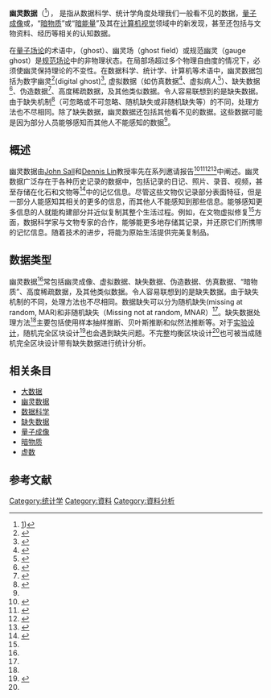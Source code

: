 '''幽灵数据'''（{{lang-en|Ghost data}}<ref name="ghostdata"> [http://www.personal.psu.edu/users/j/x/jxz203/lin/Lin_pub/Lin_Lecture_Notes/Ghost_Data_hdt_18Jun18.pdf])</ref>）， 是指从数据科学、统计学角度处理我们一般看不见的数据，[[量子成像|量子成像]]或{{link-en|幽灵成像|Ghost_imaging ghost imaging}}，“[[暗物质|暗物质]]”或“[[暗能量|暗能量]]”及其在[[计算机视觉|计算机视觉]]领域中的新发现，甚至还包括与文物资料、经历等相关的认知数据。 

在[[量子场论|量子场论]]的术语中，{{tsl|en|Ghost_(physics)|幽灵 (物理学)|幽灵}}（ghost）、幽灵场（ghost field）或规范幽灵（gauge ghost）是[[规范场论|规范场论]]中的非物理状态。在局部场超过多个物理自由度的情况下，必须使幽灵保持理论的不变性。在数据科学、统计学、计算机等术语中，幽灵数据包括为数字幽灵<ref>{{cite book |author1=(德)尤夫娜·霍夫施泰特 |editor=陈巍 |title=大数据之眼:无所不知的数字幽灵( SIE WISSEN ALLES) |date=2018 |publisher=浙江文艺 |isbn=9787533950880 |accessdate=2020-08-23 |ref=http://product.dangdang.com/1356276469.html}}</ref>(digital ghost)<ref name="digitalghost">{{cite journal |author1=Eric Steinhart |title=Survival as a Digital Ghost |journal=Minds & Machines |volume=17 |pages=261–271 |url=https://link.springer.com/article/10.1007/s11023-007-9068-0 |access-date=2020-08-10 |archive-date=2020-10-08 |archive-url=https://web.archive.org/web/20201008055531/https://link.springer.com/article/10.1007/s11023-007-9068-0 |dead-url=no }}</ref>, 虚拟数据（如仿真数据<ref name="simdata">{{cite book |author1=Kaitai Fang |coauthors=Dennis J.K. Lin |editor=Rao CR, Khattree R |title=Uniform experimental design and its applications in industry |date=2003 |publisher=North Holland, Amsterdam}}</ref>、虚拟病人<ref name="virtualpatient">{{cite book |author1=徐曼 |coauthors=沈江, 余海燕 |title=大数据医疗:认知科学时代的医疗智能 |date=2017 |publisher=机械工业出版社 |location=北京 |url=https://book.douban.com/subject/27012218/}}</ref>）、缺失数据<ref name="missingdata">{{cite journal |author1=余海燕 |coauthors=陈京京 邱航 王永 王若凡 |title=嵌套删失数据期望最大化的高斯混合聚类算法 |journal=自动化学报 |date=2019-08-12 |url=http://gb.oversea.cnki.net/KCMS/detail/detail.aspx?filename=MOTO20190809005&dbcode=CJFD&dbname=CAPJ2019}}</ref>、伪造数据<ref name="falsifieddata">{{cite journal |author1=Hodges, Sarah |coauthors=Garnett, Emma |title=The ghost in the data: Evidence gaps and the problem of fake drugs in global health research |journal=Global Public Health |date=2020 |pages=1103-1118 |url=https://www.tandfonline.com/doi/full/10.1080/17441692.2020.1744678 |access-date=2020-08-10 |archive-date=2022-04-13 |archive-url=https://web.archive.org/web/20220413184758/https://www.tandfonline.com/doi/full/10.1080/17441692.2020.1744678 }}</ref>、高度稀疏数据，及其他类似数据。令人容易联想到的是缺失数据。由于缺失机制<ref name="missingbook" >{{cite book |author1=Roderick JA Little |coauthors=Donald B Rubin |title=Statistical analysis with missing data |date=2019 |publisher=John Wiley & Sons |url=https://www.wiley.com/en-us/Statistical+Analysis+with+Missing+Data%2C+3rd+Edition-p-9781118595695 |access-date=2020-08-11 |archive-date=2020-09-16 |archive-url=https://web.archive.org/web/20200916223637/https://www.wiley.com/en-us/Statistical+Analysis+with+Missing+Data,+3rd+Edition-p-9781118595695 |dead-url=no }}</ref>（可忽略或不可忽略、随机缺失或非随机缺失等）的不同，处理方法也不尽相同。除了缺失数据，幽灵数据还包括其他看不见的数据。这些数据可能是因为部分人员能够感知而其他人不能感知的数据<ref name="ghostdata" />。

==概述 ==

幽灵数据由[https://community.jmp.com/t5/JMP-Blog/4-ways-scientists-and-engineers-create-ghost-data-and-why-that-s/ba-p/45856?trMode=source John Sall]和[[Dennis_Lin|Dennis Lin]]教授率先在系列邀请报告<ref>{{cite web |author1=uwaterloo.ca |title=Statistics and Actuarial ScienceEvents2018November |url=https://uwaterloo.ca/statistics-and-actuarial-science/events/department-seminar-dr-dennis-k-j-lin-pennsylvania-state |website=https://uwaterloo.ca/ |accessdate=2018-11-08 |archive-date=2020-11-24 |archive-url=https://web.archive.org/web/20201124074150/https://uwaterloo.ca/statistics-and-actuarial-science/events/department-seminar-dr-dennis-k-j-lin-pennsylvania-state }}</ref><ref>{{cite web |author1=Dennis Lin |title=Ghost Data |url=https://math.asu.edu/news-events/events/colloquium/2019-11-07/1630 |website=https://math.asu.edu/ |accessdate=2019-11-07}}</ref><ref>{{cite news |author1=余海燕 |title=Dennis K.J. Lin教授后大数据Ghost Data研究的学术报告 |website=重庆邮电大学经济管理学院 |url=http://jgxy.cqupt.edu.cn/info/1087/2751.htm |accessdate=2018-07-17|archive-date=2019年7月23日 |archive-url=https://web.archive.org/web/20190723104954/http://jgxy.cqupt.edu.cn/info/1087/2751.htm |dead-url=no }}</ref><ref>{{cite web |author1=bc.njupt.edu.cn/ |title=“Ghost Data（幽灵数据）”的讲座圆满举行 |url=https://bc.njupt.edu.cn/2019/0528/c9098a150108/page.psp |website=南京邮电大学管理学院 |accessdate=2019-05-28}}</ref>中阐述。幽灵数据广泛存在于各种历史记录的数据中，包括记录的日记、照片、录音、视频，甚至存储在化石和文物等<ref name="museum">{{cite book |author1=Grau, Oliver |title=Museum and archive on the move: changing cultural institutions in the digital era. |date=2017 |publisher=Walter de Gruyter GmbH & Co KG. |url=https://books.google.com/books?hl=en&lr=&id=7wA2DwAAQBAJ&oi=fnd&pg=PA5&dq=Museum+and+Archive+on+the+Move+_+changing+cultural+institutions+in+the+digital+era+(2017&ots=COuQ_os-2Z&sig=axjMNKBXq-d8xkP-P8lb0tjx3Ug#v=onepage&q=Museum%20and%20Archive%20on%20the%20Move%20_%20changing%20cultural%20institutions%20in%20the%20digital%20era%20(2017&f=false |access-date=2020-08-10 |archive-date=2016-01-05 |archive-url=https://web.archive.org/web/20160105142523/https://books.google.com/books?hl=en#v=onepage&q=Museum%20and%20Archive%20on%20the%20Move%20_%20changing%20cultural%20institutions%20in%20the%20digital%20era%20(2017&f=false |dead-url=no }}</ref>中的记忆信息。尽管这些文物仅记录部分表面特征，但是一部分人能感知其相关的更多的信息，而其他人不能感知到那些信息。能够感知更多信息的人就能构建部分并近似复制其整个生活过程。例如，在文物虚拟修复<ref name="museum" />方面，数据科学家与文物专家的合作，能够能更多地存储其记录，并还原它们所携带的记忆信息。随着技术的进步，将能为原始生活提供完美复制品。

==数据类型 ==
  
幽灵数据<ref name="ghostdata" />常包括幽灵成像、虚拟数据、缺失数据、伪造数据、仿真数据、“暗物质”、高度稀疏数据，及其他类似数据。令人容易联想到的是缺失数据。由于缺失机制的不同，处理方法也不尽相同。数据缺失可以分为随机缺失(missing at random, MAR)和非随机缺失（Missing not at random, MNAR）<ref name="missingdata" />。缺失数据处理方法<ref name="missingbook" />主要包括使用样本抽样推断、贝叶斯推断和似然法推断等。对于[[实验设计|实验设计]]，随机完全区块设计<ref name="bibd" >{{cite book |author1=George E. P. Box, J. Stuart Hunter, William G. Hunter |title=Statistics for Experimenters: Design, Innovation, and Discovery |date=2005 |location=wiley |isbn=978-0-471-71813-0 |url=https://www.wiley.com/en-us/Statistics+for+Experimenters%3A+Design%2C+Innovation%2C+and+Discovery%2C+2nd+Edition-p-9780471718130 |access-date=2020-08-11 |archive-date=2019-04-13 |archive-url=https://web.archive.org/web/20190413125722/https://www.wiley.com/en-us/Statistics+for+Experimenters%3A+Design%2C+Innovation%2C+and+Discovery%2C+2nd+Edition-p-9780471718130 |dead-url=no }}</ref>也会遇到缺失问题。不完整均衡区块设计<ref name="bibd" />也可被当成随机完全区块设计带有缺失数据进行统计分析。

<!--品质太低，以至于无法理解，故隐藏之，待改善后可恢复显示
==应用示例 ==

*仿真数据。模型仿真<ref name="simdata" />，为 “如果”发生的事情提供解决方案。如仿真软件产生的仿真数据，如[[AlphaZero|AlphaZero]]。

*[[幽灵成像|幽灵成像]]是一种与传统成像方式不同的通过光场涨落的高阶关联获得图像信息的新型成像方式。近年来, 相比传统成像方式, 幽灵成像所拥有的一些优点如高灵敏度、 超分辨能力、 抗散射等, 使其在遥感、 多光谱成像、 热 X 射线衍射成像等领域得到广泛研究。 

*虚拟数据。数字幽灵<ref name="digitalghost" />,事实不存在，但可见。虚拟现实，科幻电影，如电影《[[第六感_(电影)|第六感]]》中“我见你所未见”；电影《[[明日边缘|明日边缘]]》的重生。

*缺失数据。存在应有价值，而发生了缺失。例如战斗中被击落飞机<ref>{{cite journal |author1=Mangel, Marc |coauthors=Francisco J. Samaniego |title=Abraham Wald's work on aircraft survivability |journal=Journal of the American Statistical Association |date=1981 |volume=79 |issue=386 |page=259-267 |url=https://www.tandfonline.com/doi/abs/10.1080/01621459.1984.10478038#:~:text=While%20he%20was%20a%20member,using%20data%20obtained%20from%20survivors.}}</ref>。又如，电子健康档案中出现的不完整数据，虚拟病人<ref name="virtualpatient" />的心脏病疼痛数据。

*伪造数据。编造的数据。错误信息的实例可以从《[[三国演义|三国演义]]》很多故事中找到，比如周瑜打黄盖、蒋干盗书。还包括假药数据；学术不端行为之“伪造数据”。在全球健康证据差距和假药问题相关研究<ref name="falsifieddata" />指出，全球卫生研究和政策提出关于假冒和劣质药品威胁日益严重的警告。

*暗物质。在计算机视觉中，理解图像其实与侦探(福尔摩斯)破案一样，需要的数据往往就是很小的蛛丝马迹。但是，如果能看到这些蛛丝马迹，而普通没有受侦探训练的就看不见。那么，如何才能看到这些蛛丝马迹呢？其一、需要大量的知识，这个知识来源于图像之外，是你想象的过程中用到的，比如一个头发怎么掉在这里的？还有就是行为的动机目的，犯案人员到底想改变什么“流态”？把这些图像之外的东西统称为“暗物质”。物理学家认为我们可观察的物质和能量只是占宇宙总体的5%，剩下的95%是观察不到的暗物质和暗能量。视觉与此十分相似：感知的图像往往只占5%，提供一些蛛丝马迹；而后面的95%，包括功能、物理、因果、动机等等是要靠人的想象和推理过程来完成的。

*高度稀疏数据。没有这些数据，仅剩0值了，如电子商务中的交易记录数据。

*其他相关数据。怎么处理我们看不见的数据。历史文物上蕴含的数据或文物/现场“复原”数据<ref name="museum" />，如 兵马俑“复原”的虚拟数据、[[歇洛克·福尔摩斯|福尔摩斯探案]]的证据推理数据等。
-->

==相关条目 ==
*[[大数据|大数据]]
*[[幽灵数据|幽灵数据]]
*[[数据科学|数据科学]]
*[[缺失数据|缺失数据]]
*[[量子成像|量子成像]]
*[[暗物质|暗物质]]
*[[虚数|虚数]]

== 参考文献 ==
{{Reflist|2}}

[[Category:统计学|Category:统计学]]
[[Category:資料|Category:資料]]
[[Category:資料分析|Category:資料分析]]